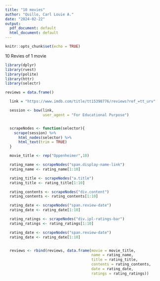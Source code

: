 ```yaml
---
title: "10 movies"
author: "Quillo, Carl Louie A."
date: "2024-02-22"
output:
  pdf_document: default
  html_document: default
---
```


```r
knitr::opts_chunk$set(echo = TRUE)
```


10 Revies of 1 movie
```r

library(dplyr)
library(rvest)
library(polite)
library(httr)
library(selectr)

reviews = data.frame()

  link = "https://www.imdb.com/title/tt15398776/reviews?ref_=tt_urv"

  session <- bow(link,
                 user_agent = "For Educational Purpose")


  scrapeNodes <- function(selector){
    scrape(session) %>%
      html_nodes(selector) %>%
      html_text(trim = TRUE)
  }

  movie_title <- rep("Oppenheimer",10)

  rating_name <- scrapeNodes("span.display-name-link")
  rating_name <- rating_name[1:10]

  rating_title <- scrapeNodes("a.title")
  rating_title <- rating_title[1:10]

  rating_contents <- scrapeNodes("div.content")
  rating_contents <- rating_contents[1:10]

  rating_date <- scrapeNodes("span.review-date")
  rating_date <- rating_date[1:10]

  rating_ratings <- scrapeNodes("div.ipl-ratings-bar")
  rating_ratings <- rating_ratings[1:10]

  rating_date <- scrapeNodes("span.review-date")
  rating_date <- rating_date[1:10]


  reviews <- rbind(reviews, data.frame(movie = movie_title,
                                       name = rating_name,
                                       title = rating_title,
                                       contents = rating_contents,
                                       date = rating_date,
                                       ratings = rating_ratings))
  

```
